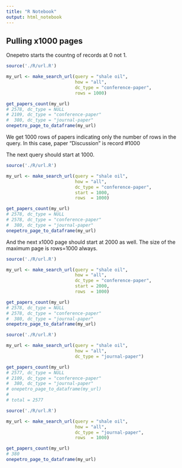 ```yaml
---
title: "R Notebook"
output: html_notebook
---
```





## Pulling x1000 pages
Onepetro starts the countng of records at 0 not 1.

```r
source('./R/url.R')

my_url <- make_search_url(query = "shale oil", 
                          how = "all", 
                          dc_type = "conference-paper",
                          rows = 1000)

get_papers_count(my_url)
# 2578, dc_type = NULL
# 2109, dc_type = "conference-paper"
#  380, dc_type = "journal-paper"
onepetro_page_to_dataframe(my_url)
```

We get 1000 rows of papers indicating only the number of rows in the query.
In this case, paper "Discussion" is record #1000

The next query should start at 1000.

```r
source('./R/url.R')

my_url <- make_search_url(query = "shale oil", 
                          how = "all", 
                          dc_type = "conference-paper",
                          start = 1000,
                          rows  = 1000)

get_papers_count(my_url)
# 2578, dc_type = NULL
# 2578, dc_type = "conference-paper"
#  380, dc_type = "journal-paper"
onepetro_page_to_dataframe(my_url)
```

And the next x1000 page should start at 2000 as well.
The size of the maximum page is rows=1000 always.

```r
source('./R/url.R')

my_url <- make_search_url(query = "shale oil", 
                          how = "all", 
                          dc_type = "conference-paper",
                          start = 2000,
                          rows  = 1000)

get_papers_count(my_url)
# 2578, dc_type = NULL
# 2578, dc_type = "conference-paper"
#  380, dc_type = "journal-paper"
onepetro_page_to_dataframe(my_url)
```

```r
source('./R/url.R')

my_url <- make_search_url(query = "shale oil", 
                          how = "all",
                          dc_type = "journal-paper")

get_papers_count(my_url)
# 2577, dc_type = NULL
# 2109, dc_type = "conference-paper"
#  380, dc_type = "journal-paper"
# onepetro_page_to_dataframe(my_url)
# 
# total = 2577
```

```r
source('./R/url.R')

my_url <- make_search_url(query = "shale oil", 
                          how = "all",
                          dc_type = "journal-paper",
                          rows  = 1000)

get_papers_count(my_url)
# 380
onepetro_page_to_dataframe(my_url)
```


